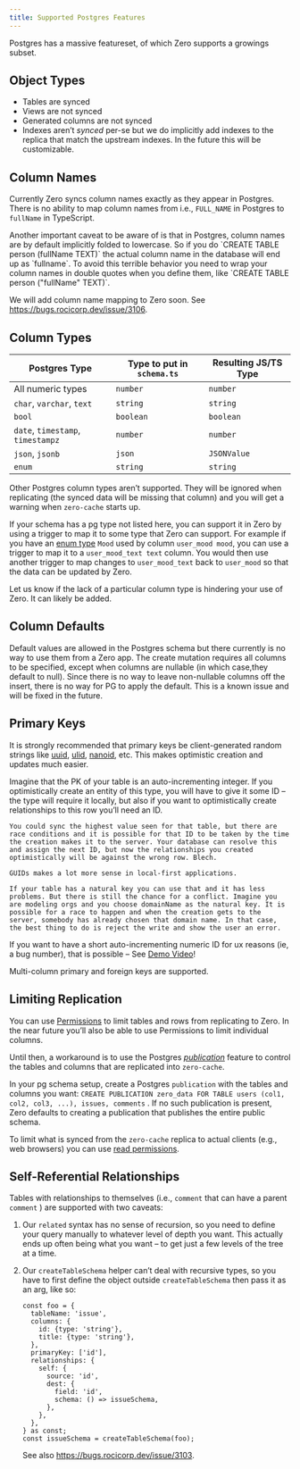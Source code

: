 ```yaml
---
title: Supported Postgres Features
---
```


Postgres has a massive featureset, of which Zero supports a growings subset.

## Object Types

- Tables are synced
- Views are not synced
- Generated columns are not synced
- Indexes aren’t _synced_ per-se but we do implicitly add indexes to the replica that match the upstream indexes. In the future this will be customizable.

## Column Names

Currently Zero syncs column names exactly as they appear in Postgres. There is no ability to map column names from i.e., `FULL_NAME` in Postgres to `fullName` in TypeScript.

<Note type="warning">
  Another important caveat to be aware of is that in Postgres, column names are
  by default implicitly folded to lowercase. So if you do `CREATE TABLE person
  (fullName TEXT)` the actual column name in the database will end up as
  `fullname`. To avoid this terrible behavior you need to wrap your column names
  in double quotes when you define them, like `CREATE TABLE person ("fullName"
  TEXT)`.
</Note>

We will add column name mapping to Zero soon. See https://bugs.rocicorp.dev/issue/3106.

## Column Types

| Postgres Type                     | Type to put in `schema.ts` | Resulting JS/TS Type |
| --------------------------------- | -------------------------- | -------------------- |
| All numeric types                 | `number`                   | `number`             |
| `char`, `varchar`, `text`         | `string`                   | `string`             |
| `bool`                            | `boolean`                  | `boolean`            |
| `date`, `timestamp`, `timestampz` | `number`                   | `number`             |
| `json`, `jsonb`                   | `json`                     | `JSONValue`          |
| `enum`                            | `string`                   | `string`             |

Other Postgres column types aren’t supported. They will be ignored when replicating (the synced data will be missing that column) and you will get a warning when `zero-cache` starts up.

If your schema has a pg type not listed here, you can support it in Zero by using a trigger to map it to some type that Zero can support. For example if you have an [enum type](https://www.postgresql.org/docs/current/datatype-enum.html#DATATYPE-ENUM) `Mood` used by column `user_mood mood`, you can use a trigger to map it to a `user_mood_text text` column. You would then use another trigger to map changes to `user_mood_text` back to `user_mood` so that the data can be updated by Zero.

Let us know if the lack of a particular column type is hindering your use of Zero. It can likely be added.

## Column Defaults

Default values are allowed in the Postgres schema but there currently is no way to use them from a Zero app. The create mutation requires all columns to be specified, except when columns are nullable (in which case,they default to null). Since there is no way to leave non-nullable columns off the insert, there is no way for PG to apply the default. This is a known issue and will be fixed in the future.

## Primary Keys

It is strongly recommended that primary keys be client-generated random strings like [uuid](https://www.npmjs.com/package/uuid), [ulid](https://www.npmjs.com/package/ulid), [nanoid](https://www.npmjs.com/package/nanoid), etc. This makes optimistic creation and updates much easier.

<Note type="note" heading="Why are client-generated IDs easier?">
    Imagine that the PK of your table is an auto-incrementing integer. If you optimistically create an entity of this type, you will have to give it some ID – the type will require it locally, but also if you want to optimistically create relationships to this row you’ll need an ID.

    You could sync the highest value seen for that table, but there are race conditions and it is possible for that ID to be taken by the time the creation makes it to the server. Your database can resolve this and assign the next ID, but now the relationships you created optimistically will be against the wrong row. Blech.

    GUIDs makes a lot more sense in local-first applications.

    If your table has a natural key you can use that and it has less problems. But there is still the chance for a conflict. Imagine you are modeling orgs and you choose domainName as the natural key. It is possible for a race to happen and when the creation gets to the server, somebody has already chosen that domain name. In that case, the best thing to do is reject the write and show the user an error.

</Note>

If you want to have a short auto-incrementing numeric ID for ux reasons (ie, a bug number), that is possible – See [Demo Video](https://discord.com/channels/830183651022471199/1288232858795769917/1298114323272568852)!

Multi-column primary and foreign keys are supported.

## Limiting Replication

You can use [Permissions](permissions) to limit tables and rows from replicating to Zero. In the near future you’ll also be able to use Permissions to limit individual columns.

Until then, a workaround is to use the Postgres [_publication_](https://www.postgresql.org/docs/current/sql-createpublication.html) feature to control the tables and columns that are replicated into `zero-cache`.

In your pg schema setup, create a Postgres `publication` with the tables and columns you want: `CREATE PUBLICATION zero_data FOR TABLE users (col1, col2, col3, ...), issues, comments` . If no such publication is present, Zero defaults to creating a publication that publishes the entire public schema.

To limit what is synced from the `zero-cache` replica to actual clients (e.g., web browsers) you can use [read permissions](/docs/reference/authentication-and-permissions#permissions).

## Self-Referential Relationships

Tables with relationships to themselves (i.e., `comment` that can have a parent `comment` ) are supported with two caveats:

1. Our `related` syntax has no sense of recursion, so you need to define your query manually to whatever level of depth you want. This actually ends up often being what you want – to get just a few levels of the tree at a time.
2. Our `createTableSchema` helper can’t deal with recursive types, so you have to first define the object outside `createTableSchema` then pass it as an arg, like so:

   ```tsx
   const foo = {
     tableName: 'issue',
     columns: {
       id: {type: 'string'},
       title: {type: 'string'},
     },
     primaryKey: ['id'],
     relationships: {
       self: {
         source: 'id',
         dest: {
           field: 'id',
           schema: () => issueSchema,
         },
       },
     },
   } as const;
   const issueSchema = createTableSchema(foo);
   ```

   See also https://bugs.rocicorp.dev/issue/3103.
